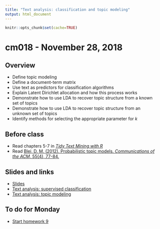 ```yaml
---
title: "Text analysis: classification and topic modeling"
output: html_document
---
```


```r
knitr::opts_chunk$set(cache=TRUE)
```

# cm018 - November 28, 2018

## Overview

* Define topic modeling
* Define a document-term matrix
* Use text as predictors for classification algorithms
* Explain Latent Dirichlet allocation and how this process works
* Demonstrate how to use LDA to recover topic structure from a known set of topics
* Demonstrate how to use LDA to recover topic structure from an unknown set of topics
* Identify methods for selecting the appropriate parameter for $k$

## Before class

* Read chapters 5-7 in [*Tidy Text Mining with R*](http://tidytextmining.com/)
* Read [Blei, D. M. (2012). Probabilistic topic models. *Communications of the ACM*, 55(4), 77-84.](http://cacm.acm.org/magazines/2012/4/147361-probabilistic-topic-models/fulltext)

## Slides and links

* [Slides](extras/cm018_slides.html)
* [Text analysis: supervised classification](text_classification.html)
* [Text analysis: topic modeling](text_topicmodels.html)

## To do for Monday

* [Start homework 9](hw09-text_analysis.html)

